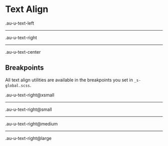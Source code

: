 
<Meta title="Utilities/Text align" />

<style>{`
  .sbdocs-p,
  .sbdocs-ul,
  .sbdocs-li,
  .sbdocs-p code {
    font-weight: 400;
    font-size: 1.6rem;
  }

  .sbdocs-a {
    display: inline-flex;
    align-items: center;
    font-family: var(--au-font);
    transition: color var(--au-transition), text-decoration var(--au-transition);
    font-weight: var(--au-regular);
    text-decoration: underline;
    text-decoration-color: var(--au-blue-300);
    color: var(--au-blue-600);
  }

  .sbdocs-a:visited {
    color: var(--au-blue-600);
  }

  .sbdocs-a:hover,
  .sbdocs-a:focus {
    color: var(--au-blue-800);
    text-decoration-color: var(--au-blue-200);
  }

  .sbdocs-a:focus {
    outline: var(--au-outline);
    outline-offset: var(--au-outline-offset);
  }

  code {
    font-family: courier, monospace;
  }

  .os-content {
    background-color: var(--au-gray-100);
  }
`}</style>

# Text Align

<div class="au-o-box au-d-component au-u-margin-bottom">
  <p class="au-u-h4 au-u-text-left">.au-u-text-left</p>
  <hr />
  <p class="au-u-h4 au-u-text-right">.au-u-text-right</p>
  <hr />
  <p class="au-u-h4 au-u-text-center">.au-u-text-center</p>
</div>


## Breakpoints

All text align utilities are available in the breakpoints you set in `_s-global.scss`.

<div class="au-o-box au-d-component">
  <p class="au-u-h4 au-u-text-right@xsmall">.au-u-text-right@xsmall</p>
  <hr />
  <p class="au-u-h4 au-u-text-right@small">.au-u-text-right@small</p>
  <hr />
  <p class="au-u-h4 au-u-text-right@medium">.au-u-text-right@medium</p>
  <hr />
  <p class="au-u-h4 au-u-text-right@large">.au-u-text-right@large</p>
</div>
